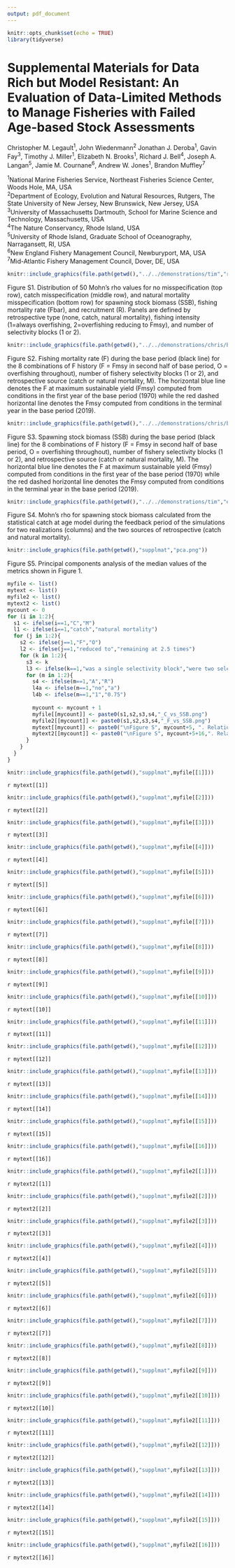```yaml
---
output: pdf_document
---
```


```r
knitr::opts_chunk$set(echo = TRUE)
library(tidyverse)
```

\newpage

# Supplemental Materials for Data Rich but Model Resistant: An Evaluation of Data-Limited Methods to Manage Fisheries with Failed Age-based Stock Assessments

  
Christopher M. Legault^1^, John Wiedenmann^2^ Jonathan J. Deroba^1^, Gavin Fay^3^, Timothy J. Miller^1^, Elizabeth N. Brooks^1^, Richard J. Bell^4^, Joseph A. Langan^5^, Jamie M. Cournane^6^, Andrew W. Jones^1^, Brandon Muffley^7^


^1^National Marine Fisheries Service, Northeast Fisheries Science Center, Woods Hole, MA, USA  
^2^Department of Ecology, Evolution and Natural Resources, Rutgers, The State University of New Jersey, New Brunswick, New Jersey, USA  
^3^University of Massachusetts Dartmouth, School for Marine Science
and Technology, Massachusetts, USA  
^4^The Nature Conservancy, Rhode Island, USA  
^5^University of Rhode Island, Graduate School of Oceanography, Narragansett, RI, USA  
^6^New England Fishery Management Council, Newburyport, MA, USA  
^7^Mid-Atlantic Fishery Management Council, Dover, DE, USA  


```r
knitr::include_graphics(file.path(getwd(),"../../demonstrations/tim","retro_results_plots.png"))
```

Figure S1. Distribution of 50 Mohn’s rho values for no misspecification (top row), catch misspecification (middle row), and natural mortality misspecification (bottom row) for spawning stock biomass (SSB), fishing mortality rate (Fbar), and recruitment (R). Panels are defined by retrospective type (none, catch, natural mortality), fishing intensity (1=always overfishing, 2=overfishing reducing to Fmsy), and number of selectivity blocks (1 or 2).
\newpage

```r
knitr::include_graphics(file.path(getwd(),"../../demonstrations/chris/base_sims","F.png"))
```

Figure S2. Fishing mortality rate (F) during the base period (black line) for the 8 combinations of F history (F = Fmsy in second half of base period, O = overfishing throughout), number of fishery selectivity blocks (1 or 2), and retrospective source (catch or natural mortality, M). The horizontal blue line denotes the F at maximum sustainable yield (Fmsy) computed from conditions in the first year of the base period (1970) while the red dashed horizontal line denotes the Fmsy computed from conditions in the terminal year in the base period (2019).
\newpage

```r
knitr::include_graphics(file.path(getwd(),"../../demonstrations/chris/base_sims","SSB.png"))
```

Figure S3. Spawning stock biomass (SSB) during the base period (black line) for the 8 combinations of F history (F = Fmsy in second half of base period, O = overfishing throughout), number of fishery selectivity blocks (1 or 2), and retrospective source (catch or natural mortality, M). The horizontal blue line denotes the F at maximum sustainable yield (Fmsy) computed from conditions in the first year of the base period (1970) while the red dashed horizontal line denotes the Fmsy computed from conditions in the terminal year in the base period (2019).
\newpage

```r
knitr::include_graphics(file.path(getwd(),"../../demonstrations/tim","example_feedback_SSB_retro.png"))
```

Figure S4. Mohn's rho for spawning stock biomass calculated from the statistical catch at age model during the feedback period of the simulations for two realizations (columns) and the two sources of retrospective (catch and natural mortality).
\newpage

```r
knitr::include_graphics(file.path(getwd(),"supplmat","pca.png"))
```

Figure S5. Principal components analysis of the median values of the metrics shown in Figure 1.
\newpage


```r
myfile <- list()
mytext <- list()
myfile2 <- list()
mytext2 <- list()
mycount <- 0
for (i in 1:2){
  s1 <- ifelse(i==1,"C","M")
  l1 <- ifelse(i==1,"catch","natural mortality")
  for (j in 1:2){
    s2 <- ifelse(j==1,"F","O")
    l2 <- ifelse(j==1,"reduced to","remaining at 2.5 times")
    for (k in 1:2){
      s3 <- k
      l3 <- ifelse(k==1,"was a single selectivity block","were two selectivity blocks")
      for (m in 1:2){
        s4 <- ifelse(m==1,"A","R")
        l4a <- ifelse(m==1,"no","a")
        l4b <- ifelse(m==1,"1","0.75")
        
        mycount <- mycount + 1
        myfile[[mycount]] <- paste0(s1,s2,s3,s4,"_C_vs_SSB.png")
        myfile2[[mycount]] <- paste0(s1,s2,s3,s4,"_F_vs_SSB.png")
        mytext[[mycount]] <- paste0("\nFigure S", mycount+5, ". Relationship between long-term average catch and spawning stock biomass relative to their reference points by method. Each point represents the average for years 21-40 in the feedback period for a single iteration of a scenario. The scenario shown is where ", l1, " was the source of the retrospective pattern with $F$ ", l2, " $F_{MSY}$ in the second half of the base period, there ", l3, ", and where ", l4a, " buffer was applied to the catch advice (catch multiplier = ", l4b, ").")
        mytext2[[mycount]] <- paste0("\nFigure S", mycount+5+16,". Relationship between long-term average fishing mortality rate and spawning stock biomass relative to their reference points by method. Each point represents the average for years 21-40 in the feedback period for a single iteration of a scenario. The scenario shown is where ", l1, " was the source of the retrospective pattern with $F$ ", l2, " $F_{MSY}$ in the second half of the base period, there ", l3, ", and where ", l4a, " buffer was applied to the catch advice (catch multiplier = ", l4b, ").")
      }
    }
  }
}
```

```r
knitr::include_graphics(file.path(getwd(),"supplmat",myfile[[1]]))
```
`r mytext[[1]]`
\newpage

```r
knitr::include_graphics(file.path(getwd(),"supplmat",myfile[[2]]))
```
`r mytext[[2]]`
\newpage

```r
knitr::include_graphics(file.path(getwd(),"supplmat",myfile[[3]]))
```
`r mytext[[3]]`
\newpage

```r
knitr::include_graphics(file.path(getwd(),"supplmat",myfile[[4]]))
```
`r mytext[[4]]`
\newpage

```r
knitr::include_graphics(file.path(getwd(),"supplmat",myfile[[5]]))
```
`r mytext[[5]]`
\newpage

```r
knitr::include_graphics(file.path(getwd(),"supplmat",myfile[[6]]))
```
`r mytext[[6]]`
\newpage

```r
knitr::include_graphics(file.path(getwd(),"supplmat",myfile[[7]]))
```
`r mytext[[7]]`
\newpage

```r
knitr::include_graphics(file.path(getwd(),"supplmat",myfile[[8]]))
```
`r mytext[[8]]`
\newpage

```r
knitr::include_graphics(file.path(getwd(),"supplmat",myfile[[9]]))
```
`r mytext[[9]]`
\newpage

```r
knitr::include_graphics(file.path(getwd(),"supplmat",myfile[[10]]))
```
`r mytext[[10]]`
\newpage

```r
knitr::include_graphics(file.path(getwd(),"supplmat",myfile[[11]]))
```
`r mytext[[11]]`
\newpage

```r
knitr::include_graphics(file.path(getwd(),"supplmat",myfile[[12]]))
```
`r mytext[[12]]`
\newpage

```r
knitr::include_graphics(file.path(getwd(),"supplmat",myfile[[13]]))
```
`r mytext[[13]]`
\newpage

```r
knitr::include_graphics(file.path(getwd(),"supplmat",myfile[[14]]))
```
`r mytext[[14]]`
\newpage

```r
knitr::include_graphics(file.path(getwd(),"supplmat",myfile[[15]]))
```
`r mytext[[15]]`
\newpage

```r
knitr::include_graphics(file.path(getwd(),"supplmat",myfile[[16]]))
```
`r mytext[[16]]`
\newpage

```r
knitr::include_graphics(file.path(getwd(),"supplmat",myfile2[[1]]))
```
`r mytext2[[1]]`
\newpage

```r
knitr::include_graphics(file.path(getwd(),"supplmat",myfile2[[2]]))
```
`r mytext2[[2]]`
\newpage

```r
knitr::include_graphics(file.path(getwd(),"supplmat",myfile2[[3]]))
```
`r mytext2[[3]]`
\newpage

```r
knitr::include_graphics(file.path(getwd(),"supplmat",myfile2[[4]]))
```
`r mytext2[[4]]`
\newpage

```r
knitr::include_graphics(file.path(getwd(),"supplmat",myfile2[[5]]))
```
`r mytext2[[5]]`
\newpage

```r
knitr::include_graphics(file.path(getwd(),"supplmat",myfile2[[6]]))
```
`r mytext2[[6]]`
\newpage

```r
knitr::include_graphics(file.path(getwd(),"supplmat",myfile2[[7]]))
```
`r mytext2[[7]]`
\newpage

```r
knitr::include_graphics(file.path(getwd(),"supplmat",myfile2[[8]]))
```
`r mytext2[[8]]`
\newpage

```r
knitr::include_graphics(file.path(getwd(),"supplmat",myfile2[[9]]))
```
`r mytext2[[9]]`
\newpage

```r
knitr::include_graphics(file.path(getwd(),"supplmat",myfile2[[10]]))
```
`r mytext2[[10]]`
\newpage

```r
knitr::include_graphics(file.path(getwd(),"supplmat",myfile2[[11]]))
```
`r mytext2[[11]]`
\newpage

```r
knitr::include_graphics(file.path(getwd(),"supplmat",myfile2[[12]]))
```
`r mytext2[[12]]`
\newpage

```r
knitr::include_graphics(file.path(getwd(),"supplmat",myfile2[[13]]))
```
`r mytext2[[13]]`
\newpage

```r
knitr::include_graphics(file.path(getwd(),"supplmat",myfile2[[14]]))
```
`r mytext2[[14]]`
\newpage

```r
knitr::include_graphics(file.path(getwd(),"supplmat",myfile2[[15]]))
```
`r mytext2[[15]]`
\newpage

```r
knitr::include_graphics(file.path(getwd(),"supplmat",myfile2[[16]]))
```
`r mytext2[[16]]`
\newpage

